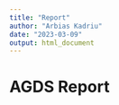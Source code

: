 ```yaml
---
title: "Report"
author: "Arbias Kadriu"
date: "2023-03-09"
output: html_document
---
```


# AGDS Report